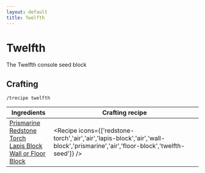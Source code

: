 ```yaml
---
layout: default
title: Twelfth
---
```



Twelfth
===================

The Twelfth console seed block 

## Crafting

`/trecipe twelfth`

| Ingredients | Crafting recipe |
| ----------- | --------------- |
| [Prismarine](https://minecraft.wiki/w/Prismarine)<br/>[Redstone Torch](https://minecraft.wiki/w/Redstone_Torch)<br/>[Lapis Block](https://minecraft.wiki/w/Lapis_Block)<br/>[Wall or Floor Block](/walls) | <Recipe icons={['redstone-torch','air','air','lapis-block','air','wall-block','prismarine','air','floor-block','twelfth-seed']} /> |

